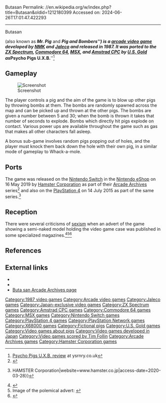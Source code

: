 Butasan
Permalink: //en.wikipedia.org/w/index.php?title=Butasan&oldid=1212180399
Accessed on: 2024-06-26T17:01:47.422293



------
Butasan
{{Infobox video game
| title = Butasan
| image = Butasan flyer.jpg
| alt = 
| caption = 
| developer = [[NMK (company)|NMK]]<br />[[Jaleco]]
| publisher = Jaleco
| released = {{vgrelease|JP|1987}}
| genre = [[Action game|Action]]
| platforms = [[Arcade video  game|Arcade]], [[ZX Spectrum]], [[Commodore 64]], [[MSX]], [[Amstrad CPC]], [[X68000]], [[PlayStation 4]]
| modes = [[Single-player]], [[multiplayer]]
}}

{{nihongo|'''''Butasan'''''|ぶたさん}} (also known as '''''Mr. Pig''''' and '''''Pig and Bombers''''') is a [[arcade video game]] developed by [[NMK (company)|NMK]] and [[Jaleco]] and released in 1987. It was ported to the [[ZX Spectrum]], [[Commodore 64]], [[MSX]], and [[Amstrad CPC]] by [[U.S. Gold]] as '''''Psycho Pigs U.X.B.'''''<ref>[http://www.ysrnry.co.uk/articles/psychopigsuxb.htm Psycho Pigs U.X.B. review] {{Webarchive|url=https://web.archive.org/web/20090315055938/http://ysrnry.co.uk/articles/psychopigsuxb.htm# |date=2009-03-15 }} at ysrnry.co.uk</ref>

==Gameplay==
[[File:Butasan.png|thumb|left|Screenshot]]

The player controls a pig and the aim of the game is to blow up other pigs by throwing bombs at them. The bombs are randomly spawned across the map and can be picked up and thrown at the other pigs. The bombs are given a number between 5 and 30; when the bomb is thrown it takes that number of seconds to explode. Bombs which directly hit pigs explode on contact. Various power ups are available throughout the game such as gas that makes all other characters fall asleep.

A bonus sub-game involves random pigs popping out of holes, and the player must knock them back down the hole with their own pig, in a similar mode of gameplay to Whack-a-mole.

== Ports ==
The game was released on the [[Nintendo Switch]] in the [[Nintendo eShop]] on 16 May 2019 by [[Hamster Corporation]] as part of their [[Arcade Archives]] series<ref name="Aca">{{Cite web|url=http://www.nintendolife.com/news/2020/03/guide_every_arcade_archives_game_on_nintendo_switch_plus_our_top_picks|title=Guide: Every Arcade Archives Game On Nintendo Switch, Plus Our Top Picks|last=Lane|first=Gavin|date=2020-03-13|website=Nintendo Life|language=en-GB|url-status=live|archive-url=https://web.archive.org/web/20200328183806/http://www.nintendolife.com/news/2020/03/guide_every_arcade_archives_game_on_nintendo_switch_plus_our_top_picks |archive-date=2020-03-28 |access-date=2020-03-28}}</ref> and also on the [[PlayStation 4]] on 14 July 2015 as part of the same series.<ref name="hamster">{{Cite web|url=http://www.hamster.co.jp/american_hamster/arcadearchives/title_list_aa.htm|title=Arcade Archives {{!}} HAMSTER Corporation|website=www.hamster.co.jp|access-date=2020-03-28}}</ref>

==Reception==
{{Video game reviews
| CRASH = 70%<ref>{{Cite web|url=http://www.worldofspectrum.org/showmag.cgi?mag=Crash/Issue53/Pages/Crash5300096.jpg|title = Crash}}</ref>
| SUser = 59%<ref>{{Cite web|url=http://www.worldofspectrum.org/showmag.cgi?mag=SinclairUser/Issue078/Pages/SinclairUser07800046.jpg|title=Sinclair User}}</ref>
| YSinclair = 8/10<ref>{{Cite web|url=http://www.worldofspectrum.org/showmag.cgi?mag=YourSinclair/Issue34/Pages/YourSinclair3400043.jpg|title = Your Sinclair}}</ref>
| rev1 = ''[[ACE (games magazine)|ACE]]''
| rev1Score = 333<ref>{{Cite web|url=http://www.worldofspectrum.org/showmag.cgi?mag=ACE/Issue12/Pages/ACE1200068.jpg|title = ACE}}</ref>
| rev2 = ''[[The Games Machine]]''
| rev2Score = 52%<ref>{{Cite web|url=http://www.worldofspectrum.org/showmag.cgi?mag=TheGamesMachine/Issue11/Pages/TheGamesMachine1100052.jpg|title = The Games Machine}}</ref>
}}

There were several criticisms of [[sexism]] when an advert of the game showing a semi-naked model holding the video game case was published in some specialized magazines.<ref>{{Cite web|url=http://vgprintads.tumblr.com/post/116389449425/psycho-pigs-uxb-butasan-home-computer|title=Video Game Print Ads • "Psycho Pigs U.X.B. / Butasan" [Home Computer]...|website=Video Game Print Ads|date=April 2015|access-date=2016-03-06}}</ref><ref>Image of the polemical advert: {{Cite web|url=https://www.gamesdatabase.org/media/commodore-64/artwork-advert/psycho-pigs-uxb|title=Psycho Pigs UXB - Commodore 64 - Artwork - Advert|last=|first=|date=|website=Games Database|publisher=Spesoft|access-date=2023-07-21}}</ref><ref>{{Cite web|url=http://www.zzap64.co.uk/zzaprrapsexism.html|title=Zzap Rrap - Psycho Pigs UXB Advert|website=www.zzap64.co.uk|access-date=2016-03-06}}</ref>
{{clear}}

== References ==
{{reflist}}

==External links==
*{{KLOV game|id=7251}}
*{{WoS game|id=0003920|name=Psycho Pig U.X.B.}}
*[http://www.hamster.co.jp/american_hamster/arcadearchives/butasan.htm Buta san Arcade Archives page]

[[Category:1987 video games]]
[[Category:Arcade video games]]
[[Category:Jaleco games]]
[[Category:Japan-exclusive video games]]
[[Category:ZX Spectrum games]]
[[Category:Amstrad CPC games]]
[[Category:Commodore 64 games]]
[[Category:MSX games]]
[[Category:Nintendo Switch games]]
[[Category:PlayStation 4 games]]
[[Category:PlayStation Network games]]
[[Category:X68000 games]]
[[Category:Fictional pigs]]
[[Category:U.S. Gold games]]
[[Category:Video games about pigs]]
[[Category:Video games developed in Japan]]
[[Category:Video games scored by Tim Follin]]
[[Category:Arcade Archives games]]
[[Category:Hamster Corporation games]]
{{arcade-stub}}